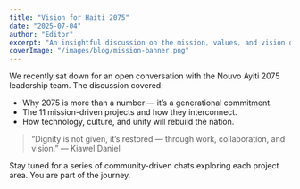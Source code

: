 ```yaml
---
title: "Vision for Haiti 2075"
date: "2025-07-04"
author: "Editor"
excerpt: "An insightful discussion on the mission, values, and vision of Nouvo Ayiti 2075."
coverImage: "/images/blog/mission-banner.png"
---
```


We recently sat down for an open conversation with the Nouvo Ayiti 2075 leadership team. The discussion covered:

- Why 2075 is more than a number — it’s a generational commitment.
- The 11 mission-driven projects and how they interconnect.
- How technology, culture, and unity will rebuild the nation.

> “Dignity is not given, it’s restored — through work, collaboration, and vision.” — Kiawel Daniel

Stay tuned for a series of community-driven chats exploring each project area. You are part of the journey.
